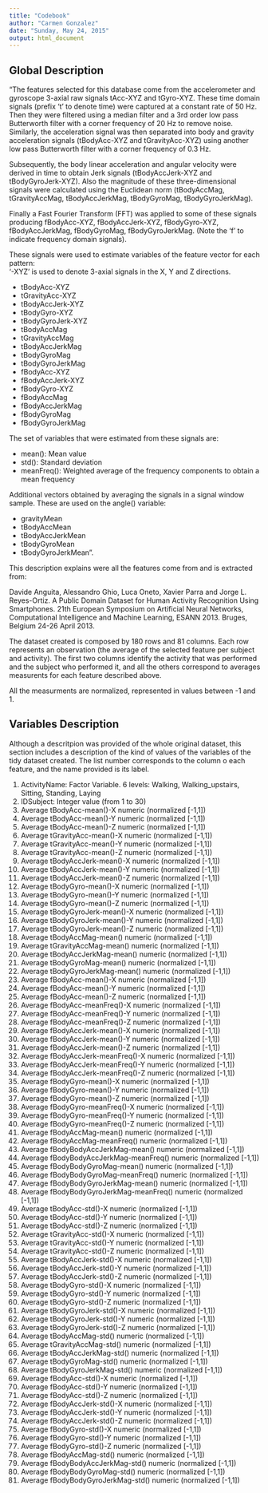 ```yaml
---
title: "Codebook"
author: "Carmen Gonzalez"
date: "Sunday, May 24, 2015"
output: html_document
---
```


## Global Description

"The features selected for this database come from the accelerometer and gyroscope 3-axial raw signals tAcc-XYZ and tGyro-XYZ. These time domain signals (prefix 't' to denote time) were captured at a constant rate of 50 Hz. Then they were filtered using a median filter and a 3rd order low pass Butterworth filter with a corner frequency of 20 Hz to remove noise. Similarly, the acceleration signal was then separated into body and gravity acceleration signals (tBodyAcc-XYZ and tGravityAcc-XYZ) using another low pass Butterworth filter with a corner frequency of 0.3 Hz. 

Subsequently, the body linear acceleration and angular velocity were derived in time to obtain Jerk signals (tBodyAccJerk-XYZ and tBodyGyroJerk-XYZ). Also the magnitude of these three-dimensional signals were calculated using the Euclidean norm (tBodyAccMag, tGravityAccMag, tBodyAccJerkMag, tBodyGyroMag, tBodyGyroJerkMag). 

Finally a Fast Fourier Transform (FFT) was applied to some of these signals producing fBodyAcc-XYZ, fBodyAccJerk-XYZ, fBodyGyro-XYZ, fBodyAccJerkMag, fBodyGyroMag, fBodyGyroJerkMag. (Note the 'f' to indicate frequency domain signals). 

These signals were used to estimate variables of the feature vector for each pattern:  
'-XYZ' is used to denote 3-axial signals in the X, Y and Z directions.

* tBodyAcc-XYZ
* tGravityAcc-XYZ
* tBodyAccJerk-XYZ
* tBodyGyro-XYZ
* tBodyGyroJerk-XYZ
* tBodyAccMag
* tGravityAccMag
* tBodyAccJerkMag
* tBodyGyroMag
* tBodyGyroJerkMag
* fBodyAcc-XYZ
* fBodyAccJerk-XYZ
* fBodyGyro-XYZ
* fBodyAccMag
* fBodyAccJerkMag
* fBodyGyroMag
* fBodyGyroJerkMag

The set of variables that were estimated from these signals are: 

* mean(): Mean value
* std(): Standard deviation
* meanFreq(): Weighted average of the frequency components to obtain a mean frequency


Additional vectors obtained by averaging the signals in a signal window sample. These are used on the angle() variable:

* gravityMean
* tBodyAccMean
* tBodyAccJerkMean
* tBodyGyroMean
* tBodyGyroJerkMean". 


This description explains were all the features come from and is extracted from:

Davide Anguita, Alessandro Ghio, Luca Oneto, Xavier Parra and Jorge L. Reyes-Ortiz. A Public Domain Dataset for Human Activity Recognition Using Smartphones. 21th European Symposium on Artificial Neural Networks, Computational Intelligence and Machine Learning, ESANN 2013. Bruges, Belgium 24-26 April 2013.

The dataset created is composed by 180 rows and 81 columns. Each row represents an observation (the average of the selected feature per subject and activity). The first two columns identify the activity that was performed and the subject who performed it, and all the others correspond to averages measurents for each feature described above.

All the measurments are normalized, represented in values between -1 and 1.



## Variables Description

Although a descritpion was provided of the whole original dataset, this section includes a description of the kind of values of the variables of the tidy dataset created. The list number corresponds to the column o each feature, and the name provided is its label.

1. ActivityName: Factor Variable. 6 levels: Walking, Walking_upstairs, Sitting, Standing, Laying                            
2. IDSubject: Integer value (from 1 to 30)                             
3. Average tBodyAcc-mean()-X numeric (normalized [-1,1])               
4. Average tBodyAcc-mean()-Y numeric (normalized [-1,1])            
5. Average tBodyAcc-mean()-Z numeric (normalized [-1,1])
6. Average tGravityAcc-mean()-X numeric (normalized [-1,1])           
7. Average tGravityAcc-mean()-Y numeric (normalized [-1,1])
8. Average tGravityAcc-mean()-Z numeric (normalized [-1,1])          
9. Average tBodyAccJerk-mean()-X numeric (normalized [-1,1])
10. Average tBodyAccJerk-mean()-Y numeric (normalized [-1,1])         
11. Average tBodyAccJerk-mean()-Z numeric (normalized [-1,1])         
12. Average tBodyGyro-mean()-X numeric (normalized [-1,1])             
13. Average tBodyGyro-mean()-Y numeric (normalized [-1,1])             
14. Average tBodyGyro-mean()-Z numeric (normalized [-1,1])            
15. Average tBodyGyroJerk-mean()-X numeric (normalized [-1,1])        
16. Average tBodyGyroJerk-mean()-Y numeric (normalized [-1,1])        
17. Average tBodyGyroJerk-mean()-Z numeric (normalized [-1,1])    
18. Average tBodyAccMag-mean() numeric (normalized [-1,1])            
19. Average tGravityAccMag-mean() numeric (normalized [-1,1])         
20. Average tBodyAccJerkMag-mean() numeric (normalized [-1,1])        
21. Average tBodyGyroMag-mean() numeric (normalized [-1,1])           
22. Average tBodyGyroJerkMag-mean() numeric (normalized [-1,1])       
23. Average fBodyAcc-mean()-X numeric (normalized [-1,1])              
24. Average fBodyAcc-mean()-Y numeric (normalized [-1,1])             
25. Average fBodyAcc-mean()-Z numeric (normalized [-1,1])             
26. Average fBodyAcc-meanFreq()-X numeric (normalized [-1,1])         
27. Average fBodyAcc-meanFreq()-Y numeric (normalized [-1,1])         
28. Average fBodyAcc-meanFreq()-Z numeric (normalized [-1,1])         
29. Average fBodyAccJerk-mean()-X numeric (normalized [-1,1])          
30. Average fBodyAccJerk-mean()-Y numeric (normalized [-1,1])         
31. Average fBodyAccJerk-mean()-Z numeric (normalized [-1,1])         
32. Average fBodyAccJerk-meanFreq()-X  numeric (normalized [-1,1])    
33. Average fBodyAccJerk-meanFreq()-Y numeric (normalized [-1,1])     
34. Average fBodyAccJerk-meanFreq()-Z numeric (normalized [-1,1])     
35. Average fBodyGyro-mean()-X numeric (normalized [-1,1])              
36. Average fBodyGyro-mean()-Y numeric (normalized [-1,1])            
37. Average fBodyGyro-mean()-Z numeric (normalized [-1,1])            
38. Average fBodyGyro-meanFreq()-X numeric (normalized [-1,1])         
39. Average fBodyGyro-meanFreq()-Y numeric (normalized [-1,1])        
40. Average fBodyGyro-meanFreq()-Z numeric (normalized [-1,1])        
41. Average fBodyAccMag-mean() numeric (normalized [-1,1])            
42. Average fBodyAccMag-meanFreq() numeric (normalized [-1,1])        
43. Average fBodyBodyAccJerkMag-mean() numeric (normalized [-1,1])     
44. Average fBodyBodyAccJerkMag-meanFreq() numeric (normalized [-1,1])
45. Average fBodyBodyGyroMag-mean() numeric (normalized [-1,1])       
46. Average fBodyBodyGyroMag-meanFreq() numeric (normalized [-1,1])   
47. Average fBodyBodyGyroJerkMag-mean() numeric (normalized [-1,1])    
48. Average fBodyBodyGyroJerkMag-meanFreq() numeric (normalized [-1,1])
49. Average tBodyAcc-std()-X numeric (normalized [-1,1])              
50. Average tBodyAcc-std()-Y numeric (normalized [-1,1])              
51. Average tBodyAcc-std()-Z numeric (normalized [-1,1])              
52. Average tGravityAcc-std()-X numeric (normalized [-1,1])           
53. Average tGravityAcc-std()-Y numeric (normalized [-1,1])           
54. Average tGravityAcc-std()-Z numeric (normalized [-1,1])           
55. Average tBodyAccJerk-std()-X numeric (normalized [-1,1])    
56. Average tBodyAccJerk-std()-Y numeric (normalized [-1,1])          
57. Average tBodyAccJerk-std()-Z numeric (normalized [-1,1])           
58. Average tBodyGyro-std()-X  numeric (normalized [-1,1])            
59. Average tBodyGyro-std()-Y numeric (normalized [-1,1])              
60. Average tBodyGyro-std()-Z numeric (normalized [-1,1])             
61. Average tBodyGyroJerk-std()-X numeric (normalized [-1,1])          
62. Average tBodyGyroJerk-std()-Y numeric (normalized [-1,1])         
63. Average tBodyGyroJerk-std()-Z numeric (normalized [-1,1])          
64. Average tBodyAccMag-std() numeric (normalized [-1,1])              
65. Average tGravityAccMag-std() numeric (normalized [-1,1])            
66. Average tBodyAccJerkMag-std() numeric (normalized [-1,1])         
67. Average tBodyGyroMag-std() numeric (normalized [-1,1])             
68. Average tBodyGyroJerkMag-std()  numeric (normalized [-1,1])       
69. Average fBodyAcc-std()-X numeric (normalized [-1,1])               
70. Average fBodyAcc-std()-Y numeric (normalized [-1,1])              
71. Average fBodyAcc-std()-Z numeric (normalized [-1,1])               
72. Average fBodyAccJerk-std()-X numeric (normalized [-1,1])           
73. Average fBodyAccJerk-std()-Y numeric (normalized [-1,1])            
74. Average fBodyAccJerk-std()-Z numeric (normalized [-1,1])           
75. Average fBodyGyro-std()-X numeric (normalized [-1,1])             
76. Average fBodyGyro-std()-Y numeric (normalized [-1,1])             
77. Average fBodyGyro-std()-Z numeric (normalized [-1,1])              
78. Average fBodyAccMag-std() numeric (normalized [-1,1])             
79. Average fBodyBodyAccJerkMag-std() numeric (normalized [-1,1])     
80. Average fBodyBodyGyroMag-std() numeric (normalized [-1,1])        
81. Average fBodyBodyGyroJerkMag-std() numeric (normalized [-1,1])   


